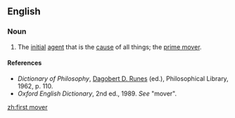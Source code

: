 ==English==

===Noun===
{{en-noun|head=[[first]] [[mover]]}}

# {{label|en|philosophy}} The [[initial]] [[agent]] that is the [[cause]] of all things; the [[prime mover]].

====References====
* ''Dictionary of Philosophy'', [[w:Dagobert D. Runes|Dagobert D. Runes]] (ed.), Philosophical Library, 1962, p. 110.
* ''Oxford English Dictionary'', 2nd ed., 1989. ''See'' "mover".

[[zh:first mover]]